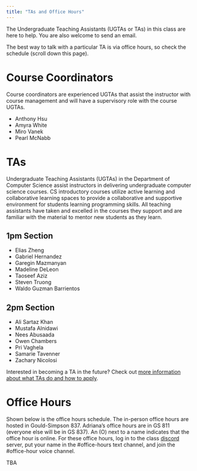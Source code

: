 ```yaml
---
title: "TAs and Office Hours"
---
```


The Undergraduate Teaching Assistants (UGTAs or TAs) in this class are here to help. You are also welcome to send an email.

The best way to talk with a particular TA is via office hours, so check the schedule (scroll down this page).

# Course Coordinators

Course coordinators are experienced UGTAs that assist the instructor with course management and will have a supervisory role with the course UGTAs.

-   Anthony Hsu 
-   Amyra White
-   Miro Vanek
-   Pearl McNabb


# TAs

Undergraduate Teaching Assistants (UGTAs) in the Department of Computer Science assist instructors in delivering undergraduate computer science courses. CS introductory courses utilize active learning and collaborative learning spaces to provide a collaborative and supportive environment for students learning programming skills. All teaching assistants have taken and excelled in the courses they support and are familiar with the material to mentor new students as they learn.

## 1pm Section

-   Elias Zheng
-   Gabriel Hernandez
-   Garegin Mazmanyan
-   Madeline DeLeon
-   Taoseef Aziz
-   Steven Truong
-   Waldo Guzman Barrientos


## 2pm Section

-   Ali Sartaz Khan
-   Mustafa Alnidawi
-   Nees Abusaada
-   Owen Chambers
-   Pri Vaghela
-   Samarie Tavenner
-   Zachary Nicolosi


Interested in becoming a TA in the future? Check out [more information about what TAs do and how to apply](https://www.cs.arizona.edu/ugta).

# Office Hours

Shown below is the office hours schedule. The in-person office hours are hosted in Gould-Simpson 837. Adriana's office hours are in GS 811 (everyone else will be in GS 837). An (O) next to a name indicates that the office hour is online. For these office hours, log in to the class [discord](https://discord.gg/5JSa7fFSWR) server, put your name in the #office-hours text channel, and join the #office-hour voice channel.

TBA
